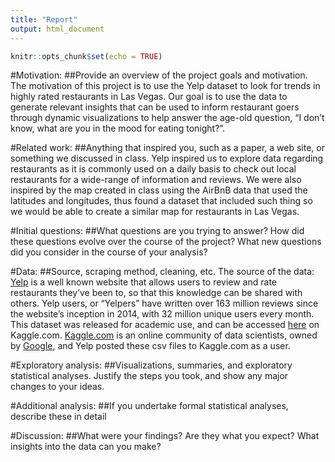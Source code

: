 ```yaml
---
title: "Report"
output: html_document
---
```


```r
knitr::opts_chunk$set(echo = TRUE)
```

#Motivation: 
##Provide an overview of the project goals and motivation.
The motivation of this project is to use the Yelp dataset to look for trends in highly rated restaurants in Las Vegas. Our goal is to use the data to generate relevant insights that can be used to inform restaurant goers through dynamic visualizations to help answer the age-old question, "I don't know, what are you in the mood for eating tonight?".

#Related work: 
##Anything that inspired you, such as a paper, a web site, or something we discussed in class.
Yelp inspired us to explore data regarding restaurants as it is commonly used on a daily basis to check out local restaurants for a wide-range of information and reviews. 
We were also inspired by the map created in class using the AirBnB data that used the latitudes and longitudes, thus found a dataset that included such thing so we would be able to create a similar 
map for restaurants in Las Vegas. 

#Initial questions: 
##What questions are you trying to answer? How did these questions evolve over the course of the project? What new questions did you consider in the course of your analysis?

#Data: 
##Source, scraping method, cleaning, etc.
The source of the data:  [Yelp](https://www.yelp.com/) is a well known website that allows users to review and rate restaurants they've been to, so that this knowledge can be shared with others. Yelp users, or "Yelpers" have written over 163 million reviews since the website's inception in 2014, with 32 million unique users every month. This dataset was released for academic use, and can be accessed [here](https://www.kaggle.com/yelp-dataset/yelp-dataset/version/6) on Kaggle.com. [Kaggle.com](https://www.kaggle.com/) is an online community of data scientists, owned by [Google](https://www.google.com/about/), and Yelp posted these csv files to Kaggle.com as a user. 

#Exploratory analysis: 
##Visualizations, summaries, and exploratory statistical analyses. Justify the steps you took, and show any major changes to your ideas.

#Additional analysis: 
##If you undertake formal statistical analyses, describe these in detail

#Discussion: 
##What were your findings? Are they what you expect? What insights into the data can you make?